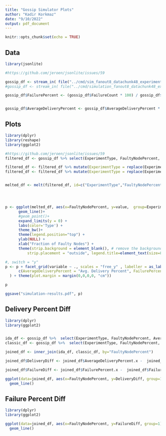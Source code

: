 ```yaml
---
title: "Gossip Simulator Plots"
author: "Kadir Korkmaz"
date: "9/10/2022"
output: pdf_document
---
```


```r
knitr::opts_chunk$set(echo = TRUE)
```

## Data
```r

library(jsonlite)

#https://github.com/jeroen/jsonlite/issues/59

gossip_df <- stream_in( file("../cmd/sim_fanout8_datachunk48_experiment500.out",open="r") )
#gossip_df <- stream_in( file("../cmd/simulation_fanout8_datachunk48_experiment_200.out",open="r") )

gossip_df$FailurePercent <- (gossip_df$FailureCount * 100) / gossip_df$ExperimentCount #/ 100


gossip_df$AverageDeliveryPercent <- gossip_df$AverageDeliveryPercent * 100
```

\newpage
## Plots
```r

library(dplyr)
library(reshape)
library(ggplot2)

#https://github.com/jeroen/jsonlite/issues/59
filtered_df <- gossip_df %>% select(ExperimentType, FaultyNodePercent, AverageDeliveryPercent,FailurePercent, AverageReceivedCount, AverageForwardCount )

filtered_df <- filtered_df %>% mutate(ExperimentType = replace(ExperimentType, ExperimentType == "ida", "IDA-Gossip"))
filtered_df <- filtered_df %>% mutate(ExperimentType = replace(ExperimentType, ExperimentType == "classic", "Classic"))


melted_df <- melt(filtered_df, id=c("ExperimentType","FaultyNodePercent"))




p <- ggplot(melted_df, aes(x=FaultyNodePercent, y=value,  group=ExperimentType, color=ExperimentType, )) +
      geom_line()+
      #geom_point()+
      expand_limits(y = 0) +
      labs(color='Type') +
      theme_bw()+
      theme(legend.position="top") +
      ylab(NULL) +
      xlab("Fraction of Faulty Nodes") +
      theme(strip.background = element_blank(), # remove the background
          strip.placement = "outside", legend.title=element_text(size=8), legend.margin=margin(0,-0,-6,0))

#, switch = "y"
p <- p + facet_grid(variable ~ ., scales = "free_y" , labeller = as_labeller(
      c(AverageDeliveryPercent = "Avg. Delivery Percent", FailurePercent = "Avg. Diss. Failure", AverageReceivedCount= "Avg. Rec. Chunk Count", AverageForwardCount = "Avg. Deliv. Chunk Count"))
  ) + theme(plot.margin = margin(0,0,0,0, "cm"))

p

ggsave("simulation-results.pdf", p)


```

\newpage
## Delivery Percent Diff
```r

library(dplyr)
library(ggplot2)


ida_df <- gossip_df %>%  select(ExperimentType, FaultyNodePercent, AverageDeliveryPercent, FailurePercent) %>% filter(ExperimentType == "ida") 
classic_df <- gossip_df %>%  select(ExperimentType, FaultyNodePercent, AverageDeliveryPercent, FailurePercent) %>% filter(ExperimentType == "classic")

joined_df <- inner_join(ida_df, classic_df, by="FaultyNodePercent")

joined_df$DeliveryDiff <- joined_df$AverageDeliveryPercent.x -  joined_df$AverageDeliveryPercent.y

joined_df$FailureDiff <- joined_df$FailurePercent.x -  joined_df$FailurePercent.y

ggplot(data=joined_df, aes(x=FaultyNodePercent, y=DeliveryDiff, group=1)) +
  geom_line()

```




\newpage
## Failure Percent Diff
```r

library(dplyr)
library(ggplot2)

ggplot(data=joined_df, aes(x=FaultyNodePercent, y=FailureDiff, group=1)) +
  geom_line()
```



